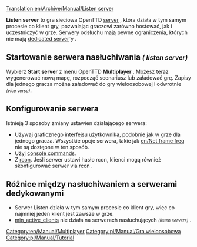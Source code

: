 [[Translation:en/Archive/Manual/Listen server]]

<!--{{stub}}-->{{pl/Szkic}}

'''Listen server''' to gra sieciowa OpenTTD [[pl/Manual/Serwer|server]] , która działa w tym samym procesie co klient gry, pozwalając graczowi zarówno hostować, jak i uczestniczyć w grze. Serwery odsłuchu mają pewne ograniczenia, których nie mają [[pl/Manual/Serwer dedykowany|dedicated server]]`y .

==Startowanie serwera nasłuchiwania <small>''( listen server)''</small>==
Wybierz '''Start server''' z menu OpenTTD '''Multiplayer''' .  Możesz teraz wygenerować nową mapę, rozpocząć scenariusz lub załadować grę. Zapisy dla jednego gracza można załadować do gry wieloosobowej i odwrotnie <small>''(vice versa)''</small>.

==Konfigurowanie serwera==
Istnieją 3 sposoby zmiany ustawień działającego serwera:
*Używaj graficznego interfejsu użytkownika, podobnie jak w grze dla jednego gracza. Wszystkie opcje serwera, takie jak  [[en/Net frame freq]] nie są dostępne w ten sposób.
*Użyj [[pl/Manual/Konsola#komendy-w-grze-wieloosobowej|console commands]].
*Z [[pl/Manual/Konsola#komendy-w-grze-wieloosobowej|rcon]]. Jeśli serwer ustawi hasło rcon, klienci mogą również skonfigurować serwer via rcon .

==Różnice między nasłuchiwaniem a serwerami dedykowanymi==
* Serwer Listen działa w tym samym procesie co klient gry, więc co najmniej jeden klient jest zawsze w grze.
* [[pl/Archive/Manual/Settings/Min active clients|min_active_clients]] nie działa na serwerach nasłuchujących <small>''(listen servers)''</small> .


[[Category:en/Manual/Multiplayer]][[Category:pl/Manual/Gra wieloosobowa]]
<!--[[Category:Tutorial]]-->[[Category:pl/Manual/Tutorial]]